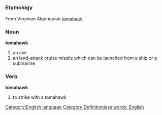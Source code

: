 =={{en}}==
[[Category:English language]]
===Etymology===
From Virginian Algonquian [[tamahaac]].
===Noun===
'''tomahawk'''

#an axe {{stub}} [[Category:Definitionless words: English]]
#an land-attack cruise missile which can be launched from a ship or a submarine
===Verb===
'''tomahawk'''

#to strike with a tomahawk